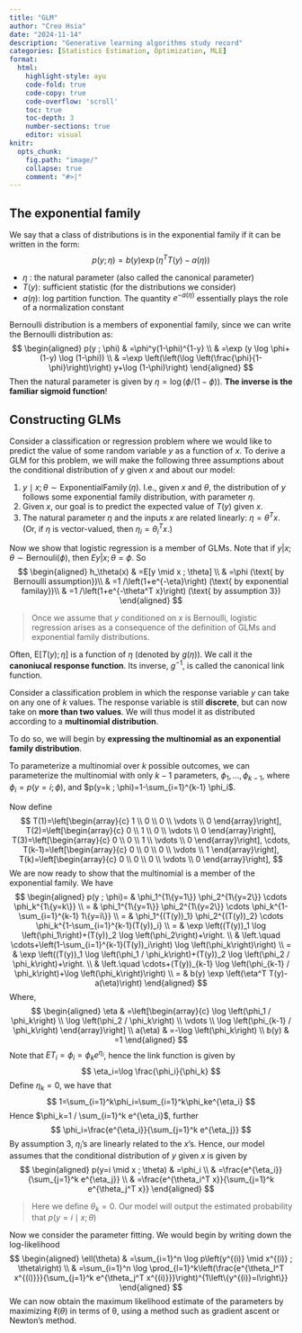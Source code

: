 ```yaml
---
title: "GLM"
author: "Creo Hsia"
date: "2024-11-14"
description: "Generative learning algorithms study record"
categories: [Statistics Estimation, Optimization, MLE]
format: 
  html:
    highlight-style: ayu
    code-fold: true
    code-copy: true 
    code-overflow: 'scroll'
    toc: true
    toc-depth: 3
    number-sections: true
    editor: visual
knitr:
  opts_chunk: 
    fig.path: "image/"
    collapse: true
    comment: "#>|"
---
```


## The exponential family

We say that a class of distributions is in the exponential family if it can be written in the form:
$$
p(y ; \eta)=b(y) \exp \left(\eta^T T(y)-a(\eta)\right)
$$

+ $\eta$ : the natural parameter (also called the canonical parameter)
+ $T(y)$: sufficient statistic (for the distributions we consider)
+ $a(\eta)$: log partition function. The quantity $e^{-a(\eta)}$ essentially plays the role of a normalization constant

Bernoulli distribution is a members of exponential family, since we can write the Bernoulli distribution as: 
$$
\begin{aligned}
p(y ; \phi) & =\phi^y(1-\phi)^{1-y} \\
& =\exp (y \log \phi+(1-y) \log (1-\phi)) \\
& =\exp \left(\left(\log \left(\frac{\phi}{1-\phi}\right)\right) y+\log (1-\phi)\right)
\end{aligned}
$$
Then the natural parameter is given by $\eta=\log (\phi /(1-\phi))$. **The inverse is the familiar sigmoid function**!

## Constructing GLMs

Consider a classification or regression problem where we would like to predict the value of some random variable $y$ as a function of $x$. To derive a GLM for this problem, we will make the following three assumptions about the conditional distribution of $y$ given $x$ and about our model:

1. $y \mid x ; \theta \sim \operatorname{ExponentialFamily}(\eta)$. I.e., given $x$ and $\theta$, the distribution of $y$ follows some exponential family distribution, with parameter $\eta$.
2. Given $x$, our goal is to predict the expected value of $T(y)$ given $x$. 
3. The natural parameter $\eta$ and the inputs $x$ are related linearly: $\eta=\theta^T x$. (Or, if $\eta$ is vector-valued, then $\eta_i=\theta_i^T x$.)

Now we show that logistic regression is a member of GLMs. Note that if $y|x;\theta \sim \text{Bernouli}(\phi)$, then $Ey|x;\theta=\phi$. So
$$
\begin{aligned}
h_\theta(x) & =E[y \mid x ; \theta]  \\
& =\phi (\text{ by Bernoulli assumption})\\
& =1 /\left(1+e^{-\eta}\right) (\text{ by exponential familay})\\
& =1 /\left(1+e^{-\theta^T x}\right) (\text{ by assumption 3})
\end{aligned}
$$

> Once we assume that $y$ conditioned on $x$ is Bernoulli, logistic regression arises as a consequence of the definition of GLMs and exponential family distributions.

Often, $\mathrm{E}[T(y) ; \eta]$ is a function of $\eta$ (denoted by $g(\eta)$). We call it the **canoniucal response function**. Its inverse, $g^{-1}$, is called the canonical link function.

Consider a classification problem in which the response variable $y$ can take on any one of $k$ values. The response variable is still **discrete**, but can now take on **more than two values**. We will thus model it as distributed according to a **multinomial distribution**.

To do so, we will begin by **expressing the multinomial as an exponential family distribution**.

To parameterize a multinomial over $k$ possible outcomes, we can parameterize the multinomial with only $k-1$ parameters, $\phi_1, \ldots, \phi_{k-1}$, where $\phi_i=p(y=i ; \phi)$, and $p(y=k ; \phi)=1-\sum_{i=1}^{k-1} \phi_i$. 

Now define 
$$
T(1)=\left[\begin{array}{c}
1 \\
0 \\
0 \\
\vdots \\
0
\end{array}\right], T(2)=\left[\begin{array}{c}
0 \\
1 \\
0 \\
\vdots \\
0
\end{array}\right], T(3)=\left[\begin{array}{c}
0 \\
0 \\
1 \\
\vdots \\
0
\end{array}\right], \cdots, T(k-1)=\left[\begin{array}{c}
0 \\
0 \\
0 \\
\vdots \\
1
\end{array}\right], T(k)=\left[\begin{array}{c}
0 \\
0 \\
0 \\
\vdots \\
0
\end{array}\right],
$$
We are now ready to show that the multinomial is a member of the exponential family. We have 
$$
\begin{aligned}
p(y ; \phi)= & \phi_1^{1\{y=1\}} \phi_2^{1\{y=2\}} \cdots \phi_k^{1\{y=k\}} \\
= & \phi_1^{1\{y=1\}} \phi_2^{1\{y=2\}} \cdots \phi_k^{1-\sum_{i=1}^{k-1} 1\{y=i\}} \\
= & \phi_1^{(T(y))_1} \phi_2^{(T(y))_2} \cdots \phi_k^{1-\sum_{i=1}^{k-1}(T(y))_i} \\
= & \exp \left((T(y))_1 \log \left(\phi_1\right)+(T(y))_2 \log \left(\phi_2\right)+\right. \\
& \left.\quad \cdots+\left(1-\sum_{i=1}^{k-1}(T(y))_i\right) \log \left(\phi_k\right)\right) \\
= & \exp \left((T(y))_1 \log \left(\phi_1 / \phi_k\right)+(T(y))_2 \log \left(\phi_2 / \phi_k\right)+\right. \\
& \left.\quad \cdots+(T(y))_{k-1} \log \left(\phi_{k-1} / \phi_k\right)+\log \left(\phi_k\right)\right) \\
= & b(y) \exp \left(\eta^T T(y)-a(\eta)\right)
\end{aligned}
$$
Where,
$$
\begin{aligned}
\eta & =\left[\begin{array}{c}
\log \left(\phi_1 / \phi_k\right) \\
\log \left(\phi_2 / \phi_k\right) \\
\vdots \\
\log \left(\phi_{k-1} / \phi_k\right)
\end{array}\right] \\
a(\eta) & =-\log \left(\phi_k\right) \\
b(y) & =1
\end{aligned}
$$
Note that $E T_i = \phi_i=\phi_k e^{\eta_i}$, hence the link function is given by 
$$
\eta_i=\log \frac{\phi_i}{\phi_k}
$$
Define $\eta_k=0$, we have that
$$
1=\sum_{i=1}^k\phi_i=\sum_{i=1}^k\phi_ke^{\eta_i}
$$
Hence $\phi_k=1 / \sum_{i=1}^k e^{\eta_i}$, further
$$
\phi_i=\frac{e^{\eta_i}}{\sum_{j=1}^k e^{\eta_j}}
$$
By assumption 3, $\eta_i$'s are linearly related to the $x$'s. Hence, our model assumes that the conditional distribution of $y$ given $x$ is given by
$$
\begin{aligned}
p(y=i \mid x ; \theta) & =\phi_i \\
& =\frac{e^{\eta_i}}{\sum_{j=1}^k e^{\eta_j}} \\
& =\frac{e^{\theta_i^T x}}{\sum_{j=1}^k e^{\theta_j^T x}}
\end{aligned}
$$

> Here we define $\theta_k=0$. Our model will output the estimated probability that $p(y=i \mid x ; \theta)$



Now we consider the parameter fitting. We would begin by writing down the log-likelihood
$$
\begin{aligned}
\ell(\theta) & =\sum_{i=1}^n \log p\left(y^{(i)} \mid x^{(i)} ; \theta\right) \\
& =\sum_{i=1}^n \log \prod_{l=1}^k\left(\frac{e^{\theta_l^T x^{(i)}}}{\sum_{j=1}^k e^{\theta_j^T x^{(i)}}}\right)^{1\left\{y^{(i)}=l\right\}}
\end{aligned}
$$
We can now obtain the maximum likelihood estimate of the parameters by maximizing $\ell(\theta)$ in terms of θ, using a method such as gradient ascent or Newton's method.